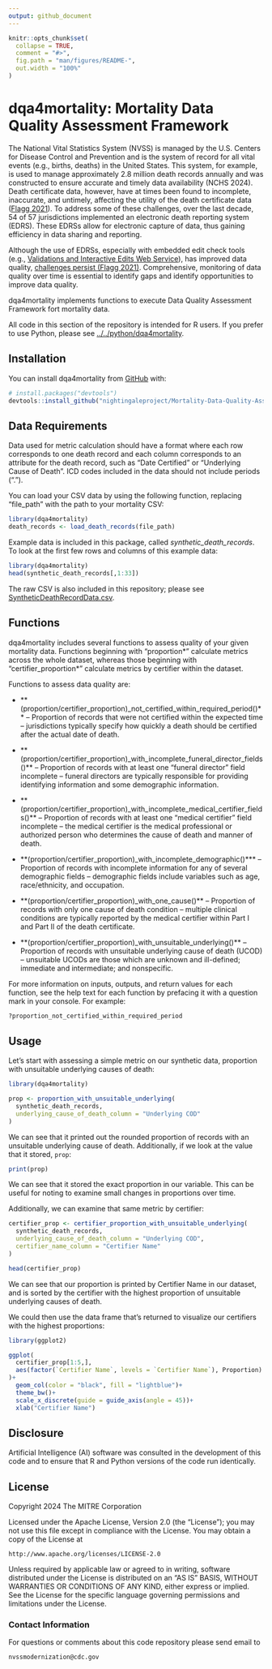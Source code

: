 ```yaml
---
output: github_document
---
```


<!-- README.md is generated from README.Rmd. Please edit that file -->

```r
knitr::opts_chunk$set(
  collapse = TRUE,
  comment = "#>",
  fig.path = "man/figures/README-",
  out.width = "100%"
)
```

# dqa4mortality: Mortality Data Quality Assessment Framework

<!-- badges: start -->
<!-- badges: end -->

The National Vital Statistics System (NVSS) is managed by the U.S. Centers for Disease Control and
Prevention and is the system of record for all vital events (e.g., births, deaths) in the United
States. This system, for example, is used to manage approximately 2.8 million death records annually
and was constructed to ensure accurate and timely data availability (NCHS 2024). Death certificate
data, however, have at times been found to incomplete, inaccurate, and untimely, affecting the
utility of the death certificate data
([Flagg 2021](https://stacks.cdc.gov/view/cdc/100414)).
To address some of these challenges, over the
last decade, 54 of 57 jurisdictions implemented an electronic death reporting system (EDRS). These
EDRSs allow for electronic capture of data, thus gaining efficiency in data sharing and reporting.

Although the use of EDRSs, especially with embedded edit check tools (e.g.,
[Validations and Interactive Edits Web Service](https://www.cdc.gov/nchs/data/nvss/modernization/VIEWS-Technical-User-Info-508.pdf)),
has improved data quality,
[challenges persist (Flagg 2021)](https://stacks.cdc.gov/view/cdc/100414).
Comprehensive, monitoring of data quality over time is essential to identify gaps and identify
opportunities to improve data quality.

dqa4mortality implements functions to execute Data Quality Assessment
Framework fort mortality data.

All code in this section of the repository is intended for R users. If you prefer to use Python, please see [../../python/dqa4mortality](python/dqa4mortality).

## Installation

You can install dqa4mortality from [GitHub](https://github.com/) with:

``` r
# install.packages("devtools")
devtools::install_github("nightingaleproject/Mortality-Data-Quality-Assessment-Examples/R/dqa4mortality")
```

## Data Requirements

Data used for metric calculation should have a format where each row corresponds to one death record and each column corresponds to an attribute for the death record, such as "Date Certified" or "Underlying Cause of Death". ICD codes included in the data should not include periods (".").

You can load your CSV data by using the following function, replacing "file_path" with the path to your mortality CSV:
```r
library(dqa4mortality)
death_records <- load_death_records(file_path)
```


Example data is included in this package, called *synthetic_death_records*. To look at the first few rows and columns of this example data:

```r
library(dqa4mortality)
head(synthetic_death_records[,1:33])
```


The raw CSV is also included in this repository; please see [SyntheticDeathRecordData.csv](data/SyntheticDeathRecordData.csv).

## Functions

dqa4mortality includes several functions to assess quality of your given mortality data. Functions beginning with "proportion\*" calculate metrics across the whole dataset, whereas those beginning with "certifier_proportion\*" calculate metrics by certifier within the dataset.

Functions to assess data quality are:

  * **(proportion/certifier_proportion)_not_certified_within_required_period()** – Proportion of records that were not certified within the expected time – jurisdictions typically specify how quickly a death should be certified after the actual date of death.

  * **(proportion/certifier_proportion)_with_incomplete_funeral_director_fields()** – Proportion of records with at least one “funeral director” field incomplete – funeral directors are typically responsible for providing identifying information and some demographic information.

  * **(proportion/certifier_proportion)_with_incomplete_medical_certifier_fields()** – Proportion of records with at least one “medical certifier” field incomplete – the medical certifier is the medical professional or authorized person who determines the cause of death and manner of death.

  * **(proportion/certifier_proportion)_with_incomplete_demographic()*** – Proportion of records with incomplete information for any of several demographic fields – demographic fields include variables such as age, race/ethnicity, and occupation.

  * **(proportion/certifier_proportion)_with_one_cause()** – Proportion of records with only one cause of death condition – multiple clinical conditions are typically reported by the medical certifier within Part I and Part II of the death certificate.

  * **(proportion/certifier_proportion)_with_unsuitable_underlying()** – Proportion of records with unsuitable underlying cause of death (UCOD) – unsuitable UCODs are those which are unknown and ill-defined; immediate and intermediate; and nonspecific.
  
For more information on inputs, outputs, and return values for each function, see the help text for each function by prefacing it with a question mark in your console. For example:

```r
?proportion_not_certified_within_required_period
```

## Usage

Let's start with assessing a simple metric on our synthetic data, proportion with unsuitable underlying causes of death: 

```r
library(dqa4mortality)

prop <- proportion_with_unsuitable_underlying(
  synthetic_death_records,
  underlying_cause_of_death_column = "Underlying COD"
)
```
We can see that it printed out the rounded proportion of records with an unsuitable underlying cause of death. Additionally, if we look at the value that it stored, `prop`:

```r
print(prop)
```

We can see that it stored the exact proportion in our variable. This can be useful for noting to examine small changes in proportions over time.

Additionally, we can examine that same metric by certifier:

```r
certifier_prop <- certifier_proportion_with_unsuitable_underlying(
  synthetic_death_records,
  underlying_cause_of_death_column = "Underlying COD",
  certifier_name_column = "Certifier Name"
)
```


```r
head(certifier_prop)
```

We can see that our proportion is printed by Certifier Name in our dataset, and is sorted by the certifier with the highest proportion of unsuitable underlying causes of death.

We could then use the data frame that's returned to visualize our certifiers with the highest proportions:

```r
library(ggplot2)

ggplot(
  certifier_prop[1:5,], 
  aes(factor(`Certifier Name`, levels = `Certifier Name`), Proportion)
)+
  geom_col(color = "black", fill = "lightblue")+
  theme_bw()+
  scale_x_discrete(guide = guide_axis(angle = 45))+
  xlab("Certifier Name")
```

## Disclosure

Artificial Intelligence (AI) software was consulted in the development of this code and to ensure that R and Python versions of the code run identically.

## License

Copyright 2024 The MITRE Corporation

Licensed under the Apache License, Version 2.0 (the "License"); you may not use this file except in compliance with the License. You may obtain a copy of the License at

```
http://www.apache.org/licenses/LICENSE-2.0
```

Unless required by applicable law or agreed to in writing, software distributed under the License is distributed on an "AS IS" BASIS, WITHOUT WARRANTIES OR CONDITIONS OF ANY KIND, either express or implied. See the License for the specific language governing permissions and limitations under the License.

### Contact Information

For questions or comments about this code repository please send email to

    nvssmodernization@cdc.gov
